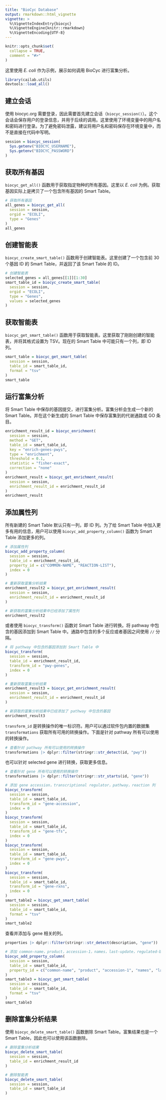 ```yaml
---
title: "BioCyc Database"
output: rmarkdown::html_vignette
vignette: >
  %\VignetteIndexEntry{biocyc}
  %\VignetteEngine{knitr::rmarkdown}
  %\VignetteEncoding{UTF-8}
---
```


```r
knitr::opts_chunk$set(
  collapse = TRUE,
  comment = "#>"
)
```

这里使用 *E. coli* 作为示例，展示如何调用 BioCyc 进行富集分析。

```r
library(cailab.utils)
devtools::load_all()
```

## 建立会话

使用 biocyc.org 需要登录，因此需要首先建立会话（`biocyc_session()`）。这个会话会保存用户的登录信息，并用于后续的调用。这里使用了环境变量中的用户名和密码进行登录。为了避免密码泄露，建议将用户名和密码保存在环境变量中，而不是直接在代码中写明。

```r
session = biocyc_session(
  Sys.getenv("BIOCYC_USERNAME"), 
  Sys.getenv("BIOCYC_PASSWORD")
)
```

## 获取所有基因

`biocyc_get_all()` 函数用于获取指定物种的所有基因。这里以 *E. coli* 为例。获取基因实际上是拷贝了一个包含所有基因的 Smart Table。

```r
# 获取所有基因
all_genes = biocyc_get_all(
  session = session, 
  orgid = "ECOLI", 
  type = "Genes"
)
all_genes
```

## 创建智能表

`biocyc_create_smart_table()` 函数用于创建智能表。这里创建了一个包含前 30 个基因 ID 的 Smart Table，并返回了该 Smart Table 的 ID。

```r
# 创建智能表
selected_genes = all_genes[[1]][1:30]
smart_table_id = biocyc_create_smart_table(
  session = session, 
  orgid = "ECOLI", 
  type = "Genes", 
  values = selected_genes
)
``` 

## 获取智能表

`biocyc_get_smart_table()` 函数用于获取智能表。这里获取了刚刚创建的智能表，并将其格式设置为 TSV。现在的 Smart Table 中可能只有一个列，即 ID 列。

```r
smart_table = biocyc_get_smart_table(
  session = session, 
  table_id = smart_table_id, 
  format = "tsv"
)
smart_table
```

## 运行富集分析

将 Smart Table 中保存的基因提交，进行富集分析。富集分析会生成一个新的 Smart Table。并在这个新生成的 Smart Table 中保存富集到的代谢通路或 GO 条目。

```r
enrichment_result_id = biocyc_enrichment(
  session = session, 
  method = "GET",
  table_id = smart_table_id, 
  key = "enrich-genes-pwys",
  type = "enrichment",
  threshold = 0.1,
  statistic = "fisher-exact",
  correction = "none"
)
enrichment_result = biocyc_get_enrichment_result(
  session = session, 
  enrichment_result_id = enrichment_result_id
)
enrichment_result
```

## 添加属性列

所有新建的 Smart Table 默认只有一列，即 ID 列。为了给 Smart Table 中加入更多有用的信息，用户可以使用 `biocyc_add_property_column()` 函数为 Smart Table 添加更多的列。

```r
# 添加属性列
biocyc_add_property_column(
  session = session, 
  table_id = enrichment_result_id, 
  property_id = c("COMMON-NAME", "REACTION-LIST"), 
  index = 0
)

# 重新获取富集分析结果
enrichment_result2 = biocyc_get_enrichment_result(
  session = session, 
  enrichment_result_id = enrichment_result_id
)

# 新获取的富集分析结果中已经添加了属性列
enrichment_result2
```

或者使用 `biocyc_transform()` 函数对 Smart Table 进行转换。将 pathway 中包含的基因添加到 Smart Table 中。通路中包含的多个反应或者基因之间使用 `//` 分隔。

```r
# 将 pathway 中包含的基因添加到 Smart Table 中
biocyc_transform(
  session = session, 
  table_id = enrichment_result_id, 
  transform_id = "pwy-genes", 
  index = 0
)

# 重新获取富集分析结果
enrichment_result3 = biocyc_get_enrichment_result(
  session = session, 
  enrichment_result_id = enrichment_result_id
)

# 新获取的富集分析结果中已经添加了 pathway 中包含的基因
enrichment_result3
```

`transform_id` 是转换操作的唯一标识符。用户可以通过软件包内置的数据集 `transformations` 获取所有可用的转换操作。下面是针对 pathway 所有可以使用的转换操作。

```r
# 查看针对 pathway 所有可以使用的转换操作
transformations |> dplyr::filter(stringr::str_detect(id, "pwy"))
```

也可以针对 selected gene 进行转换，获取更多信息。

```r
# 查看针对 gene 所有可以使用的转换操作
transformations |> dplyr::filter(stringr::str_starts(id, "gene"))

# 添加 gene accession，transcriptional regulator，pathway，reaction 列
biocyc_transform(
  session = session, 
  table_id = smart_table_id, 
  transform_id = "gene-accession", 
  index = 0
)
biocyc_transform(
  session = session, 
  table_id = smart_table_id, 
  transform_id = "gene-tfs", 
  index = 0
)
biocyc_transform(
  session = session, 
  table_id = smart_table_id, 
  transform_id = "gene-pwys", 
  index = 0
)
biocyc_transform(
  session = session, 
  table_id = smart_table_id, 
  transform_id = "gene-rxns", 
  index = 0
)
smart_table2 = biocyc_get_smart_table(
  session = session, 
  table_id = smart_table_id, 
  format = "tsv"
)
smart_table2
```

查看并添加与 gene 相关的列。

```r
properties |> dplyr::filter(stringr::str_detect(description, "gene"))

# 添加 common-name，product，accession-1，names，last-update，regulated-by 列
biocyc_add_property_column(
  session = session, 
  table_id = smart_table_id, 
  property_id = c("common-name", "product", "accession-1", "names", "last-update", "regulated-by")
)
smart_table3 = biocyc_get_smart_table(
  session = session, 
  table_id = smart_table_id, 
  format = "tsv"
)
smart_table3
```

## 删除富集分析结果

使用 `biocyc_delete_smart_table()` 函数删除 Smart Table。富集结果也是一个 Smart Table，因此也可以使用该函数删除。

```r
# 删除富集分析结果
biocyc_delete_smart_table(
  session = session, 
  table_id = enrichment_result_id
)

# 删除智能表
biocyc_delete_smart_table(
  session = session, 
  table_id = smart_table_id
)
```
